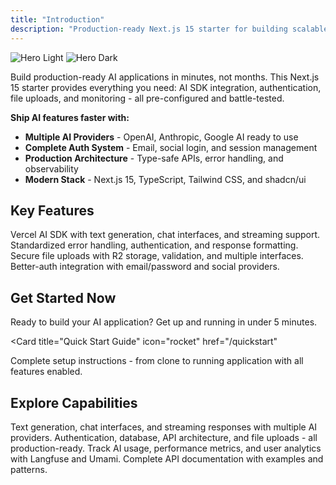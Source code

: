 ```yaml
---
title: "Introduction"
description: "Production-ready Next.js 15 starter for building scalable AI-powered applications with modern architecture patterns"
---
```


<img
  className="block dark:hidden"
  src="/images/hero-light.svg"
  alt="Hero Light"
/>
<img
  className="hidden dark:block"
  src="/images/hero-dark.svg"
  alt="Hero Dark"
/>

Build production-ready AI applications in minutes, not months. This Next.js 15 starter provides everything you need: AI SDK integration, authentication, file uploads, and monitoring - all pre-configured and battle-tested.

**Ship AI features faster with:**
- **Multiple AI Providers** - OpenAI, Anthropic, Google AI ready to use
- **Complete Auth System** - Email, social login, and session management
- **Production Architecture** - Type-safe APIs, error handling, and observability
- **Modern Stack** - Next.js 15, TypeScript, Tailwind CSS, and shadcn/ui

## Key Features

<CardGroup cols={2}>
  <Card
    title="AI SDK Integration"
    icon="robot"
    href="/ai-overview"
  >
    Vercel AI SDK with text generation, chat interfaces, and streaming support.
  </Card>
  <Card
    title="Robust API Architecture"
    icon="code"
    href="/api-architecture"
  >
    Standardized error handling, authentication, and response formatting.
  </Card>
  <Card
    title="File Upload System"
    icon="upload"
    href="/file-uploads"
  >
    Secure file uploads with R2 storage, validation, and multiple interfaces.
  </Card>
  <Card
    title="Authentication & Security"
    icon="shield"
    href="/authentication"
  >
    Better-auth integration with email/password and social providers.
  </Card>
</CardGroup>

## Get Started Now

Ready to build your AI application? Get up and running in under 5 minutes.

<Card
  title="Quick Start Guide"
  icon="rocket"
  href="/quickstart"
>
  Complete setup instructions - from clone to running application with all features enabled.
</Card>

## Explore Capabilities

<CardGroup cols={2}>
  <Card
    title="AI Capabilities"
    icon="robot"
    href="/ai-overview"
  >
    Text generation, chat interfaces, and streaming responses with multiple AI providers.
  </Card>
  <Card
    title="Core Platform"
    icon="server"
    href="/authentication"
  >
    Authentication, database, API architecture, and file uploads - all production-ready.
  </Card>
  <Card
    title="Monitoring & Analytics"
    icon="chart-line"
    href="/observability"
  >
    Track AI usage, performance metrics, and user analytics with Langfuse and Umami.
  </Card>
  <Card
    title="API Reference"
    icon="book-open"
    href="/api-reference/introduction"
  >
    Complete API documentation with examples and patterns.
  </Card>
</CardGroup>